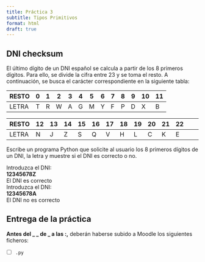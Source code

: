 ```yaml
---
title: Práctica 3
subtitle: Tipos Primitivos
format: html
draft: true
---
```


## DNI checksum

El último dígito de un DNI español se calcula a partir de los 8 primeros dígitos. Para ello, se divide la cifra entre 23 y se toma el resto. A continuación, se busca el carácter correspondiente en la siguiente tabla:

| RESTO |	0 |	1 |	2 |	3 |	4 |	5 |	6 |	7 |	8 |	9 |	10 |	11 |
| ----- | --- | --- | --- | --- | --- | --- | --- | --- | --- | --- | --- | --- |
| LETRA |	T |	R |	W |	A |	G |	M |	Y |	F |	P |	D |	X |	B |
 

| RESTO |	12 |	13 |	14 |	15 |	16 |	17 |	18 |	19 |	20 |	21 |	22 |
| ----- | --- | --- | --- | --- | --- | --- | --- | --- | --- | --- | --- | --- |
| LETRA |	N |	J |	Z |	S |	Q |	V |	H |	L |	C |	K |	E |

Escribe un programa Python que solicite al usuario los 8 primeros dígitos de un DNI, la letra y muestre si el DNI es correcto o no.

| Introduzca el DNI:
| **12345678Z**
| El DNI es correcto

| Introduzca el DNI:
| **12345678A**
| El DNI no es correcto

## Entrega de la práctica

**Antes del _ _ de _ a las __:__,** deberán haberse subido a Moodle los siguientes ficheros:

- [ ] `.py`
